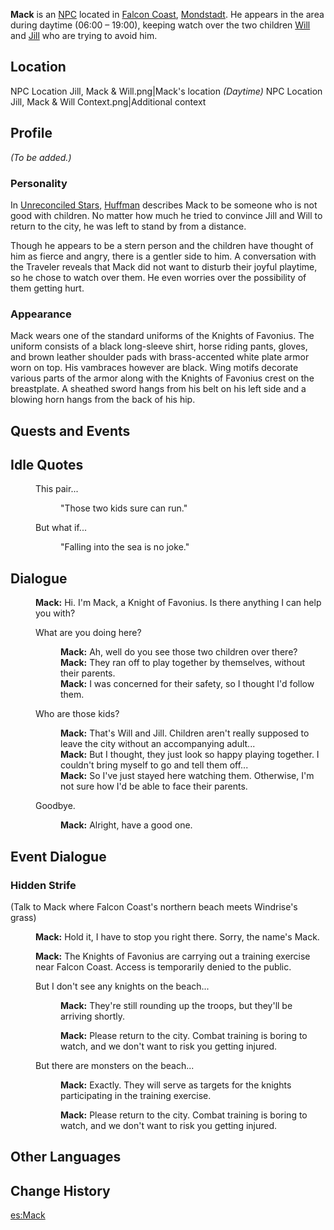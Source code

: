 {{Meta
<!-- Remove this template after adding the missing info -->
|missing_NPC_profile  = yes
}}
{{Character Infobox
|type             = NPC
|image            = NPC Mack.png
|region           = Mondstadt
|title            = Knight of Favonius
|affiliation      = Knights of Favonius
}}
'''Mack''' is an [[NPC]] located in [[Falcon Coast]], [[Mondstadt]]. He appears in the area during daytime (06:00 – 19:00), keeping watch over the two children [[Will]] and [[Jill]] who are trying to avoid him.

==Location==
<gallery>
NPC Location Jill, Mack & Will.png|Mack's location ''(Daytime)''
NPC Location Jill, Mack & Will Context.png|Additional context
</gallery>

==Profile==
<!-- detailed story/lore information goes here -->
''(To be added.)''

===Personality===
In [[Unreconciled Stars]], [[Huffman]] describes Mack to be someone who is not good with children. No matter how much he tried to convince Jill and Will to return to the city, he was left to stand by from a distance.

Though he appears to be a stern person and the children have thought of him as fierce and angry, there is a gentler side to him. A conversation with the Traveler reveals that Mack did not want to disturb their joyful playtime, so he chose to watch over them. He even worries over the possibility of them getting hurt.

===Appearance===
Mack wears one of the standard uniforms of the Knights of Favonius. The uniform consists of a black long-sleeve shirt, horse riding pants, gloves, and brown leather shoulder pads with brass-accented white plate armor worn on top. His vambraces however are black. Wing motifs decorate various parts of the armor along with the Knights of Favonius crest on the breastplate. A sheathed sword hangs from his belt on his left side and a blowing horn hangs from the back of his hip.

==Quests and Events==
{{Quests and Events}}

==Idle Quotes==
{{Dialogue start}}
: {{DIcon|Idle}} This pair...
:: {{A|VO Mack 01.ogg}} "Those two kids sure can run."
: {{DIcon|Idle}} But what if...
:: {{A|VO Mack 02.ogg}} "Falling into the sea is no joke."
{{Dialogue end}}

==Dialogue==
{{Dialogue start}}
:'''Mack:''' Hi. I'm Mack, a Knight of Favonius. Is there anything I can help you with?
:{{DIcon}} What are you doing here?
::'''Mack:''' Ah, well do you see those two children over there?
::'''Mack:''' They ran off to play together by themselves, without their parents.
::'''Mack:''' I was concerned for their safety, so I thought I'd follow them.
:{{DIcon}} Who are those kids?
::'''Mack:''' That's Will and Jill. Children aren't really supposed to leave the city without an accompanying adult...
::'''Mack:''' But I thought, they just look so happy playing together. I couldn't bring myself to go and tell them off...
::'''Mack:''' So I've just stayed here watching them. Otherwise, I'm not sure how I'd be able to face their parents.
:{{DIcon}} Goodbye.
::'''Mack:''' Alright, have a good one.
{{Dialogue end}}

==Event Dialogue==
===Hidden Strife===
{{Dialogue start}}
;(Talk to Mack where Falcon Coast's northern beach meets Windrise's grass)<!-- using this description because he does appear before the ley line deposit appears, so using the ley line deposit as a landmark technically isn't a good idea -->
:{{A|vo hyeq002 10 mack 01.ogg}} '''Mack:''' Hold it, I have to stop you right there. Sorry, the name's Mack.
:{{A|vo hyeq002 10 mack 02.ogg}} '''Mack:''' The Knights of Favonius are carrying out a training exercise near Falcon Coast. Access is temporarily denied to the public.
:{{DIcon}} But I don't see any knights on the beach...
::{{A|vo hyeq002 10 mack 03a.ogg}} '''Mack:''' They're still rounding up the troops, but they'll be arriving shortly.
::{{A|vo hyeq002 10 mack 03a 1.ogg}} '''Mack:''' Please return to the city. Combat training is boring to watch, and we don't want to risk you getting injured.
:{{DIcon}} But there are monsters on the beach...
::{{A|vo hyeq002 10 mack 03b.ogg}} '''Mack:''' Exactly. They will serve as targets for the knights participating in the training exercise.
::{{A|vo hyeq002 10 mack 03b 1.ogg}} '''Mack:''' Please return to the city. Combat training is boring to watch, and we don't want to risk you getting injured.<!-- yes, it sounds like the VA recorded the exact same line twice with slightly different intonation -->
{{Dialogue end}}

==Other Languages==
{{Other Languages
|default_hidden = 1
|en      = Mack
|zhs     = 麦克
|zhs_rm  = Màikè
|zht     = 麥克
|zht_rm  = Màikè
|ja      = マイク
|ja_rm   = Maiku
|ko      = 마이크
|ko_rm   = Maikeu
|es      = Mack
|fr      = Mack
|ru      = Мак
|th      = Mack
|vi      = Mack
|de      = Mack
|id      = Mack
|pt      = Mack
|tr      = Mack
|it      = Mack
}}

==Change History==
{{Change History|1.0}}

[[es:Mack]]